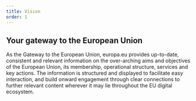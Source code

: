 ```yaml
---
title: Vision
order: 1
---
```



## Your gateway to the European Union

<Paragraph size="lead">
  As the Gateway to the European Union, europa.eu provides up-to-date,
  consistent and relevant information on the over-arching aims and objectives of
  the European Union, its membership, operational structure, services and key
  actions.
</Paragraph>

<Paragraph size="lead">
  The information is structured and displayed to facilitate easy interaction,
  and build onward engagement through clear connections to further relevant
  content wherever it may lie throughout the EU digital ecosystem.
</Paragraph>
